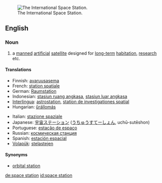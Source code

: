 [[Image:126093main s114e7200 ISS.jpg|thumb|right|The International Space Station.]]
==English==

===Noun===
{{wikipedia}}
{{en-noun|sg=[[space]] [[station]]}}

# a [[manned]] [[artificial]] [[satellite]] designed for [[long-term]] [[habitation]], [[research]] etc.

====Translations====
{{top}}
* Finnish: [[avaruusasema]]
* French: [[station spatiale]] {{f}}
* German: [[Raumstation]]
* Indonesian: [[stasiun ruang angkasa]], [[stasiun luar angkasa]]
* [[Interlingua]]: [[astrostation]], [[station de investigationes spatial]]
* Hungarian: [[űrállomás]]
{{mid}}
* Italian: [[stazione spaziale]]
* Japanese: [[宇宙ステーション]] ([[うちゅうすてーしょん]], uchū-sutēshon)
* Portuguese: [[estação de espaço]]
* Russian: [[космическая станция]] {{f}}
* Spanish: [[estación espacial]]
* [[Volapük]]: [[stelastejen]]
{{bottom}}

====Synonyms====
* [[orbital station]]

[[de:space station]]
[[id:space station]]